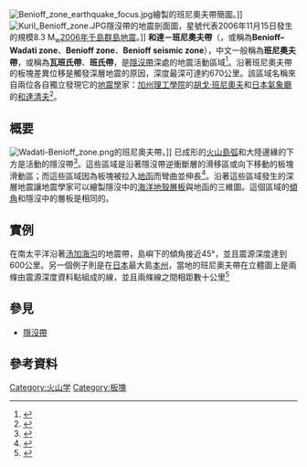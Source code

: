 {{noteTA
|1=zh-cn:贝尼奥夫; zh-tw:班尼奧夫; zh-hk:貝尼奧夫;
|2=zh-cn:地幔; zh-tw:地函; zh-hk:地幔;
}}
[[File:Benioff_zone_earthquake_focus.jpg|thumb]]繪製的班尼奧夫帶簡圖。]]
[[Image:Kuril_Benioff_zone.JPG|thumb]]隱沒帶的地震剖面圖，星號代表2006年11月15日發生的規模8.3 M<sub>w</sub>[[2006年千島群島地震|2006年千島群島地震]]。]]
'''和達－班尼奧夫帶'''（{{lang-en|'''Wadati–Benioff zone'''}}，或稱為'''Benioff–Wadati zone'''、'''Benioff zone'''、'''Benioff seismic zone'''），中文一般稱為'''班尼奧夫帶'''，或稱為'''瓦班氏帶'''、'''班氏帶'''，是[[隱沒帶|隱沒帶]]深處的地震活動區域<ref>{{cite web |author=Related Articles |url=http://www.britannica.com/EBchecked/topic/60933/Benioff-zone |title=Benioff zone (seismic belt) – Britannica Online Encyclopedia |publisher=Britannica.com |date= |accessdate=2010-03-02 |archive-date=2012-09-04 |archive-url=https://www.webcitation.org/6AQcpCSwu?url=http://www.britannica.com/EBchecked/topic/60933/Benioff-zone |dead-url=no }}</ref>。沿著班尼奧夫帶的板塊差異位移是觸發深層地震的原因，深度最深可達約670公里。該區域名稱來自兩位各自獨立發現它的[[地震學|地震學]]家：[[加州理工學院|加州理工學院]]的[[胡戈·班尼奧夫|胡戈·班尼奧夫]]和[[日本氣象廳|日本氣象廳]]的[[和達清夫|和達清夫]]<ref>{{cite web |url=http://pubs.usgs.gov/gip/dynamic/developing.html |title=Developing the theory [This Dynamic Earth, USGS] |publisher=Pubs.usgs.gov |date= |accessdate=2010-03-02 |archive-date=2012-09-04 |archive-url=https://www.webcitation.org/6AQcsAppj?url=http://pubs.usgs.gov/gip/dynamic/developing.html |dead-url=no }}</ref>。

== 概要 ==
[[File:Wadati-Benioff_zone.png|thumb]]的班尼奧夫帶。]]
已成形的[[火山|火山]][[島弧|島弧]]和大陸邊緣的下方是活動的隱沒帶<ref>{{cite web |url=http://www.geology.sdsu.edu/how_volcanoes_work/subducvolc_page.html |title=SUBDUCTION ZONE VOLCANISM |publisher=Department of Geological Sciences at San Diego State University |date= |accessdate=2013-06-29 |archive-date=2018-12-29 |archive-url=https://web.archive.org/web/20181229025459/http://www.geology.sdsu.edu/how_volcanoes_work/subducvolc_page.html |dead-url=yes }}</ref>。這些區域是沿著隱沒帶逆衝斷層的滑移區或向下移動的板塊滑動區；而這些區域因為板塊被拉入[[地函|地函]]而彎曲並伸長<ref>{{cite web |url=http://www.bookrags.com/research/benioff-zone-woes-01/ |title=Benioff Zone | World of Earth Science Summary |publisher=Bookrags.com |date= |accessdate=2010-03-02 |archive-date=2012-09-04 |archive-url=https://www.webcitation.org/6AQcrFq4v?url=http://www.bookrags.com/research/benioff-zone-woes-01/ |dead-url=no }}</ref>。沿著這些區域發生的深層地震讓地震學家可以繪製隱沒中的[[海洋地殼|海洋地殼]][[層板|層板]]與地函的三維圖。這個區域的[[走向與傾向|傾角]]和隱沒中的層板是相同的。

== 實例 ==
在南太平洋沿著[[汤加海沟|汤加海沟]]的地震帶，島嶼下的傾角接近45°，並且震源深度達到600公里。另一個例子則是在[[日本|日本]]最大島[[本州|本州]]，當地的班尼奧夫帶在立體圖上是兩條由震源深度資料點組成的線，並且兩條線之間相距數十公里<ref>{{citation|title=Earthquakes: 2006 Centennial Update – The 1906 Big One|last=Bolt|first=Bruce|authorlink=布魯斯·鮑特|isbn=978-0716775485|edition=Fifth|publisher=[[W._H._Freeman_and_Company|W. H. Freeman and Company]]|pages=40, 41, 138, 139|date=August 2005}}</ref>

==參見==
*[[隱沒帶|隱沒帶]]

==參考資料==
{{reflist}}

{{DEFAULTSORT:Wadati-Benioff zone}}
[[Category:火山学|Category:火山学]]
[[Category:板塊|Category:板塊]]